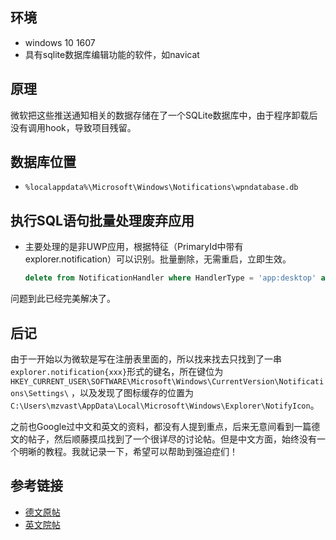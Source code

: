 ## 环境
- windows 10 1607
- 具有sqlite数据库编辑功能的软件，如navicat

## 原理
微软把这些推送通知相关的数据存储在了一个SQLite数据库中，由于程序卸载后没有调用hook，导致项目残留。

## 数据库位置
- `%localappdata%\Microsoft\Windows\Notifications\wpndatabase.db`

## 执行SQL语句批量处理废弃应用
- 主要处理的是非UWP应用，根据特征（PrimaryId中带有explorer.notification）可以识别。批量删除，无需重启，立即生效。

    ```sql
    delete from NotificationHandler where HandlerType = 'app:desktop' and  PrimaryId like '%explorer.notification%'
    ```
问题到此已经完美解决了。

## 后记
由于一开始以为微软是写在注册表里面的，所以找来找去只找到了一串`explorer.notification{xxx}`形式的键名，所在键位为`HKEY_CURRENT_USER\SOFTWARE\Microsoft\Windows\CurrentVersion\Notifications\Settings\`
，以及发现了图标缓存的位置为`C:\Users\mzvast\AppData\Local\Microsoft\Windows\Explorer\NotifyIcon`。

之前也Google过中文和英文的资料，都没有人提到重点，后来无意间看到一篇德文的帖子，然后顺藤摸瓜找到了一个很详尽的讨论帖。但是中文方面，始终没有一个明晰的教程。我就记录一下，希望可以帮助到强迫症们！

## 参考链接
- [德文原帖](https://www.deskmodder.de/wiki/index.php?title=Benachrichtigungen_und_Aktionen_Alte_Eintr%C3%A4ge_entfernen_l%C3%B6schen_Windows_10)
- [英文院帖](https://answers.microsoft.com/en-us/windows/forum/windows_10-other_settings/remove-an-uninstalled-app-from-the-notification/6cb57f86-23fd-4261-8922-e49f344095e5?page=9)